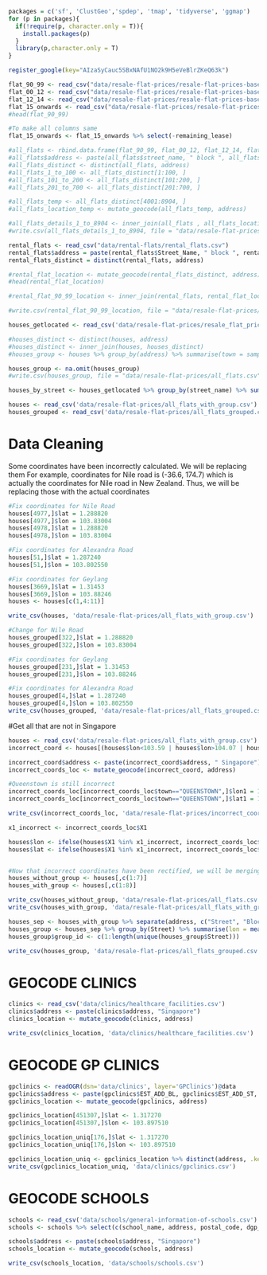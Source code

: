 ```r
packages = c('sf', 'ClustGeo','spdep', 'tmap', 'tidyverse', 'ggmap')
for (p in packages){ 
  if(!require(p, character.only = T)){
    install.packages(p) 
  }
  library(p,character.only = T) 
}
```

```r
register_google(key="AIzaSyCauc5SBxNAfU1NO2k9H5eVeBlrZKeQ63k")
``` 

```r
flat_90_99 <- read_csv("data/resale-flat-prices/resale-flat-prices-based-on-approval-date-1990-1999.csv")
flat_00_12 <- read_csv("data/resale-flat-prices/resale-flat-prices-based-on-approval-date-2000-feb-2012.csv")
flat_12_14 <- read_csv("data/resale-flat-prices/resale-flat-prices-based-on-registration-date-from-mar-2012-to-dec-2014.csv")
flat_15_onwards <- read_csv("data/resale-flat-prices/resale-flat-prices-based-on-registration-date-from-jan-2015-onwards.csv")
#head(flat_90_99)
```

```r
#To make all columns same
flat_15_onwards <- flat_15_onwards %>% select(-remaining_lease)
```

```r
#all_flats <- rbind.data.frame(flat_90_99, flat_00_12, flat_12_14, flat_15_onwards)
#all_flats$address <- paste(all_flats$street_name, " block ", all_flats$block)
#all_flats_distinct <- distinct(all_flats, address)
#all_flats_1_to_100 <- all_flats_distinct[1:100, ]
#all_flats_101_to_200 <- all_flats_distinct[101:200, ]
#all_flats_201_to_700 <- all_flats_distinct[201:700, ]

#all_flats_temp <- all_flats_distinct[4001:8904, ]
#all_flats_location_temp <- mutate_geocode(all_flats_temp, address)
```

```r
#all_flats_details_1_to_8904 <- inner_join(all_flats , all_flats_location_1_to_8904)
#write.csv(all_flats_details_1_to_8904, file = "data/resale-flat-prices/resale_flat_prices_1_to_8904_geolocated.csv")
```

```r
rental_flats <- read_csv("data/rental-flats/rental_flats.csv")
rental_flats$address = paste(rental_flats$Street_Name, " block ", rental_flats$Block_No)
rental_flats_distinct = distinct(rental_flats, address)
```

```r
#rental_flat_location <- mutate_geocode(rental_flats_distinct, address)
#head(rental_flat_location)
```

```r
#rental_flat_90_99_location <- inner_join(rental_flats, rental_flat_location)
```

```r
#write.csv(rental_flat_90_99_location, file = "data/resale-flat-prices/resale_flat_prices_90_99_geolocated.csv")
```

```r
houses_getlocated <- read_csv('data/resale-flat-prices/resale_flat_prices_1_to_8904_geolocated.csv')
```

```r
#houses_distinct <- distinct(houses, address)
#houses_distinct <- inner_join(houses, houses_distinct)
#houses_group <- houses %>% group_by(address) %>% summarise(town = sample(town, 1), flat_type = sample(flat_type, 1), lon=sample(lon, 1), lat = sample(lat, 1))

houses_group <- na.omit(houses_group)
#write.csv(houses_group, file = "data/resale-flat-prices/all_flats.csv")

houses_by_street <- houses_getlocated %>% group_by(street_name) %>% summarise(town = sample(town, 1), flat_type = sample(flat_type, 1), lon=sample(lon, 1), lat = sample(lat, 1))
```

```r
houses <- read_csv('data/resale-flat-prices/all_flats_with_group.csv')
houses_grouped <- read_csv('data/resale-flat-prices/all_flats_grouped.csv')
```

# Data Cleaning

Some coordinates have been incorrectly calculated. We will be replacing them
For example, coordinates for Nile road is (-36.6, 174.7) which is actually the coordinates for Nile road in New Zealand. Thus, we will be replacing those with the actual coordinates
```r
#Fix coordinates for Nile Road
houses[4977,]$lat = 1.288820
houses[4977,]$lon = 103.83004
houses[4978,]$lat = 1.288820
houses[4978,]$lon = 103.83004

#Fix coordinates for Alexandra Road
houses[51,]$lat = 1.287240
houses[51,]$lon = 103.802550

#Fix coordinates for Geylang
houses[3669,]$lat = 1.31453
houses[3669,]$lon = 103.88246
houses <- houses[c(1,4:11)]

write_csv(houses, 'data/resale-flat-prices/all_flats_with_group.csv')
```

```r
#Change for Nile Road
houses_grouped[322,]$lat = 1.288820
houses_grouped[322,]$lon = 103.83004

#Fix coordinates for Geylang
houses_grouped[231,]$lat = 1.31453
houses_grouped[231,]$lon = 103.88246

#Fix coordinates for Alexandra Road
houses_grouped[4,]$lat = 1.287240
houses_grouped[4,]$lon = 103.802550
write_csv(houses_grouped, 'data/resale-flat-prices/all_flats_grouped.csv')

```

#Get all that are not in Singapore

```r
houses <- read_csv('data/resale-flat-prices/all_flats_with_group.csv')
incorrect_coord <- houses[(houses$lon<103.59 | houses$lon>104.07 | houses$lat<1.13 | houses$lat>1.47),]

incorrect_coord$address <- paste(incorrect_coord$address, " Singapore")
incorrect_coords_loc <- mutate_geocode(incorrect_coord, address)

#Queenstown is still incorrect
incorrect_coords_loc[incorrect_coords_loc$town=="QUEENSTOWN",]$lon1 = 103.799
incorrect_coords_loc[incorrect_coords_loc$town=="QUEENSTOWN",]$lat1 = 1.3033

write_csv(incorrect_coords_loc, 'data/resale-flat-prices/incorrect_coords.loc')

x1_incorrect <- incorrect_coords_loc$X1

houses$lon <- ifelse(houses$X1 %in% x1_incorrect, incorrect_coords_loc$lon1, houses$lon)
houses$lat <- ifelse(houses$X1 %in% x1_incorrect, incorrect_coords_loc$lat1, houses$lat)


#Now that incorrect coordinates have been rectified, we will be merging back to houses
houses_without_group <- houses[,c(1:7)]
houses_with_group <- houses[,c(1:8)]

write_csv(houses_without_group, 'data/resale-flat-prices/all_flats.csv')
write_csv(houses_with_group, 'data/resale-flat-prices/all_flats_with_group.csv')

houses_sep <- houses_with_group %>% separate(address, c("Street", "Block"), sep="block")
houses_group <- houses_sep %>% group_by(Street) %>% summarise(lon = mean(lon), lat=mean(lat))
houses_group$group_id <- c(1:length(unique(houses_group$Street)))

write_csv(houses_group, 'data/resale-flat-prices/all_flats_grouped.csv')
``` 


# GEOCODE CLINICS 

```r
clinics <- read_csv('data/clinics/healthcare_facilities.csv')
clinics$address <- paste(clinics$address, "Singapore")
clinics_location <- mutate_geocode(clinics, address)

write_csv(clinics_location, 'data/clinics/healthcare_facilities.csv')
```

# GEOCODE GP CLINICS

```r
gpclinics <- readOGR(dsn='data/clinics', layer='GPClinics')@data
gpclinics$address <- paste(gpclinics$EST_ADD_BL, gpclinics$EST_ADD_ST, "Singapore")
gpclinics_location <- mutate_geocode(gpclinics, address)

gpclinics_location[451307,]$lat <- 1.317270
gpclinics_location[451307,]$lon <- 103.897510

gpclinics_location_uniq[176,]$lat <- 1.317270
gpclinics_location_uniq[176,]$lon <- 103.897510

gpclinics_location_uniq <- gpclinics_location %>% distinct(address, .keep_all = TRUE)
write_csv(gpclinics_location_uniq, 'data/clinics/gpclinics.csv')
```

# GEOCODE SCHOOLS

```r
schools <- read_csv('data/schools/general-information-of-schools.csv')
schools <- schools %>% select(c(school_name, address, postal_code, dgp_code, zone_code))

schools$address <- paste(schools$address, "Singapore")
schools_location <- mutate_geocode(schools, address)

write_csv(schools_location, 'data/schools/schools.csv')
```